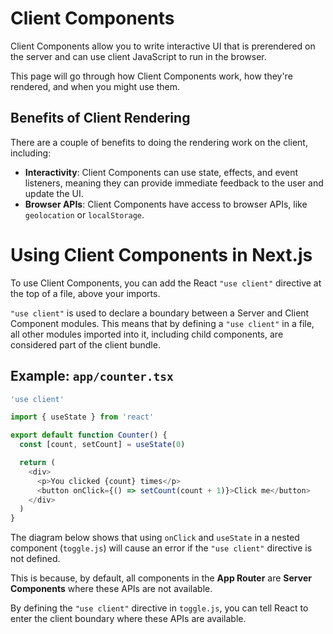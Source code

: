 # Client Components

Client Components allow you to write interactive UI that is prerendered on the server and can use client JavaScript to run in the browser.

This page will go through how Client Components work, how they're rendered, and when you might use them.

## Benefits of Client Rendering

There are a couple of benefits to doing the rendering work on the client, including:

- **Interactivity**: Client Components can use state, effects, and event listeners, meaning they can provide immediate feedback to the user and update the UI.
- **Browser APIs**: Client Components have access to browser APIs, like `geolocation` or `localStorage`.

# Using Client Components in Next.js

To use Client Components, you can add the React `"use client"` directive at the top of a file, above your imports.

`"use client"` is used to declare a boundary between a Server and Client Component modules. This means that by defining a `"use client"` in a file, all other modules imported into it, including child components, are considered part of the client bundle.

## Example: `app/counter.tsx`

```typescript
'use client'

import { useState } from 'react'

export default function Counter() {
  const [count, setCount] = useState(0)

  return (
    <div>
      <p>You clicked {count} times</p>
      <button onClick={() => setCount(count + 1)}>Click me</button>
    </div>
  )
}
```
The diagram below shows that using `onClick` and `useState` in a nested component (`toggle.js`) will cause an error if the `"use client"` directive is not defined. 

This is because, by default, all components in the **App Router** are **Server Components** where these APIs are not available.

By defining the `"use client"` directive in `toggle.js`, you can tell React to enter the client boundary where these APIs are available.

